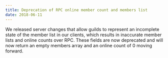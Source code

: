 ```yaml
---
title: Deprecation of RPC online member count and members list
date: 2018-06-11
---
```


We released server changes that allow guilds to represent an incomplete state of the member list in our clients, which results in inaccurate member lists and online counts over RPC. These fields are now deprecated and will now return an empty members array and an online count of 0 moving forward.
